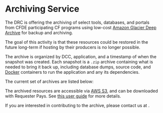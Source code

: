 
# Archiving Service

The DRC is offering the archiving of select tools, databases, and portals from CFDE participating CF programs using low-cost [Amazon Glacier Deep Archive](https://aws.amazon.com/pm/s3-glacier/) for backup and archiving.

The goal of this activity is that these resources could be restored in the future long-term if hosting by their producers is no longer possible.

The archive is organized by DCC, application, and a timestamp of when the snapshot was created. Each snapshot is a `.zip` archive containing what is needed to bring it back up, including database dumps, source code, and [Docker](https://www.docker.com/) containers to run the application and any its dependencies.

The current set of archives are listed below:

<S3Browser />

The archived resources are accessible via [AWS S3](https://aws.amazon.com/s3/), and can be downloaded with Requester Pays. See [this user guide](https://docs.aws.amazon.com/AmazonS3/latest/userguide/ObjectsinRequesterPaysBuckets.html) for more details.

If you are interested in contributing to the archive, please contact us at <MailToLink email="help@cfde.cloud" color='secondary' />.
